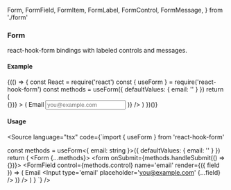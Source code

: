   Form,
  FormField,
  FormItem,
  FormLabel,
  FormControl,
  FormMessage,
} from './form'

<Meta title="UI/Form/Docs" component={Form} />

### Form

react-hook-form bindings with labeled controls and messages.

#### Example

<Canvas>
  <Story name="RHFExample">
    {(() => {
      const React = require('react')
      const { useForm } = require('react-hook-form')
      const methods = useForm({ defaultValues: { email: '' } })
      return (
        <Form {...methods}>
          <form
            className="flex w-80 flex-col gap-3"
            onSubmit={methods.handleSubmit(() => {})}
          >
            <FormField
              control={methods.control}
              name="email"
              render={({ field }) => (
                <FormItem>
                  <FormLabel>Email</FormLabel>
                  <FormControl>
                    <Input
                      type="email"
                      placeholder="you@example.com"
                      {...field}
                    />
                  </FormControl>
                  <FormMessage />
                </FormItem>
              )}
            />
          </form>
        </Form>
      )
    })()}
  </Story>
</Canvas>

#### Usage

<Source language="tsx" code={`import { useForm } from 'react-hook-form'

  const methods = useForm<{ email: string }>({ defaultValues: { email: '' } })
  return (
    <Form {...methods}>
      <form onSubmit={methods.handleSubmit(() => {})}>
        <FormField
          control={methods.control}
          name='email'
          render={({ field }) => (
            <FormItem>
              <FormLabel>Email</FormLabel>
              <FormControl>
                <Input type='email' placeholder='you@example.com' {...field} />
              </FormControl>
              <FormMessage />
            </FormItem>
          )}
        />
      </form>
    </Form>
  )
}
`} />
